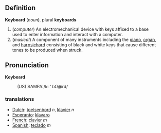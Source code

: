 == Definition ==

<b>Keyboard</b> (<i>noun</i>), plural <b>keyboards</b>

# (<i>computer</i>) An electromechanical device with keys affixed to a base used to enter information and interact with a computer.
# (<i>musical</i>) A component of many instruments including the [[piano]], [[organ]], and [[harpsichord]] consisting of black and white keys that cause different tones to be produced when struck.

== Pronunciation ==

<b>Keyboard</b>
:(US) SAMPA:/ki ' bO@rd/

===translations===

*[[Dutch]]: [[toetsenbord]] ''n'', [[klavier]] ''n''
*[[Esperanto]]: [[klavaro]]
*[[French]]: [[clavier]] ''m''
*[[Spanish]]: [[teclado]] ''m''